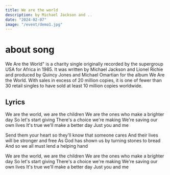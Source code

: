 ```yaml
---
title: We are the world
description: by Michael Jackson and ..
date: "2024-02-07"
image: "/event/demo1.jpg"
---
```


# about song

We Are the World" is a charity single originally recorded by the supergroup USA for Africa in 1985. It was written by Michael Jackson and Lionel Richie and produced by Quincy Jones and Michael Omartian for the album We Are the World. With sales in excess of 20 million copies, it is one of fewer than 30 retail singles to have sold at least 10 million copies worldwide.

## Lyrics

We are the world, we are the children
We are the ones who make a brighter day
So let's start giving
There's a choice we're making
We're saving our own lives
It's true we'll make a better day
Just you and me

Send them your heart so they'll know that someone cares
And their lives will be stronger and free
As God has shown us by turning stones to bread
And so we all must lend a helping hand

We are the world, we are the children
We are the ones who make a brighter day
So let's start giving
There's a choice we're making
We're saving our own lives
It's true we'll make a better day
Just you and me

